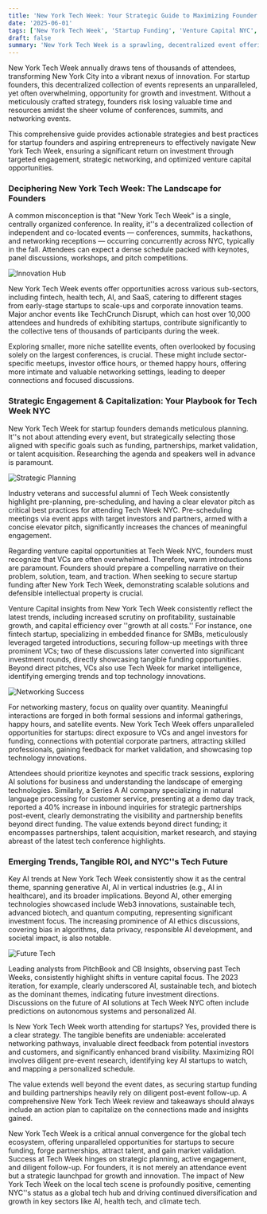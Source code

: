 ```yaml
---
title: 'New York Tech Week: Your Strategic Guide to Maximizing Founder ROI'
date: '2025-06-01'
tags: ['New York Tech Week', 'Startup Funding', 'Venture Capital NYC', 'Tech Conference Strategy', 'AI Startups', 'Entrepreneur Networking', 'NYC Tech Scene', 'Innovation Opportunities']
draft: false
summary: 'New York Tech Week is a sprawling, decentralized event offering unparalleled opportunities for startup growth, funding, and networking, but success requires meticulous strategic planning, targeted engagement, and diligent follow-up.'
---
```


New York Tech Week annually draws tens of thousands of attendees, transforming New York City into a vibrant nexus of innovation. For startup founders, this decentralized collection of events represents an unparalleled, yet often overwhelming, opportunity for growth and investment. Without a meticulously crafted strategy, founders risk losing valuable time and resources amidst the sheer volume of conferences, summits, and networking events.

This comprehensive guide provides actionable strategies and best practices for startup founders and aspiring entrepreneurs to effectively navigate New York Tech Week, ensuring a significant return on investment through targeted engagement, strategic networking, and optimized venture capital opportunities.

### Deciphering New York Tech Week: The Landscape for Founders

A common misconception is that "New York Tech Week" is a single, centrally organized conference. In reality, it''s a decentralized collection of independent and co-located events — conferences, summits, hackathons, and networking receptions — occurring concurrently across NYC, typically in the fall. Attendees can expect a dense schedule packed with keynotes, panel discussions, workshops, and pitch competitions.

![Innovation Hub](image_placeholder_1.jpg)

New York Tech Week events offer opportunities across various sub-sectors, including fintech, health tech, AI, and SaaS, catering to different stages from early-stage startups to scale-ups and corporate innovation teams. Major anchor events like TechCrunch Disrupt, which can host over 10,000 attendees and hundreds of exhibiting startups, contribute significantly to the collective tens of thousands of participants during the week.

Exploring smaller, more niche satellite events, often overlooked by focusing solely on the largest conferences, is crucial. These might include sector-specific meetups, investor office hours, or themed happy hours, offering more intimate and valuable networking settings, leading to deeper connections and focused discussions.

### Strategic Engagement & Capitalization: Your Playbook for Tech Week NYC

New York Tech Week for startup founders demands meticulous planning. It''s not about attending every event, but strategically selecting those aligned with specific goals such as funding, partnerships, market validation, or talent acquisition. Researching the agenda and speakers well in advance is paramount.

![Strategic Planning](image_placeholder_2.jpg)

Industry veterans and successful alumni of Tech Week consistently highlight pre-planning, pre-scheduling, and having a clear elevator pitch as critical best practices for attending Tech Week NYC. Pre-scheduling meetings via event apps with target investors and partners, armed with a concise elevator pitch, significantly increases the chances of meaningful engagement.

Regarding venture capital opportunities at Tech Week NYC, founders must recognize that VCs are often overwhelmed. Therefore, warm introductions are paramount. Founders should prepare a compelling narrative on their problem, solution, team, and traction. When seeking to secure startup funding after New York Tech Week, demonstrating scalable solutions and defensible intellectual property is crucial.

Venture Capital insights from New York Tech Week consistently reflect the latest trends, including increased scrutiny on profitability, sustainable growth, and capital efficiency over ''growth at all costs.'' For instance, one fintech startup, specializing in embedded finance for SMBs, meticulously leveraged targeted introductions, securing follow-up meetings with three prominent VCs; two of these discussions later converted into significant investment rounds, directly showcasing tangible funding opportunities. Beyond direct pitches, VCs also use Tech Week for market intelligence, identifying emerging trends and top technology innovations.

![Networking Success](image_placeholder_3.jpg)

For networking mastery, focus on quality over quantity. Meaningful interactions are forged in both formal sessions and informal gatherings, happy hours, and satellite events. New York Tech Week offers unparalleled opportunities for startups: direct exposure to VCs and angel investors for funding, connections with potential corporate partners, attracting skilled professionals, gaining feedback for market validation, and showcasing top technology innovations.

Attendees should prioritize keynotes and specific track sessions, exploring AI solutions for business and understanding the landscape of emerging technologies. Similarly, a Series A AI company specializing in natural language processing for customer service, presenting at a demo day track, reported a 40% increase in inbound inquiries for strategic partnerships post-event, clearly demonstrating the visibility and partnership benefits beyond direct funding. The value extends beyond direct funding; it encompasses partnerships, talent acquisition, market research, and staying abreast of the latest tech conference highlights.

### Emerging Trends, Tangible ROI, and NYC''s Tech Future

Key AI trends at New York Tech Week consistently show it as the central theme, spanning generative AI, AI in vertical industries (e.g., AI in healthcare), and its broader implications. Beyond AI, other emerging technologies showcased include Web3 innovations, sustainable tech, advanced biotech, and quantum computing, representing significant investment focus. The increasing prominence of AI ethics discussions, covering bias in algorithms, data privacy, responsible AI development, and societal impact, is also notable.

![Future Tech](image_placeholder_4.jpg)

Leading analysts from PitchBook and CB Insights, observing past Tech Weeks, consistently highlight shifts in venture capital focus. The 2023 iteration, for example, clearly underscored AI, sustainable tech, and biotech as the dominant themes, indicating future investment directions. Discussions on the future of AI solutions at Tech Week NYC often include predictions on autonomous systems and personalized AI.

Is New York Tech Week worth attending for startups? Yes, provided there is a clear strategy. The tangible benefits are undeniable: accelerated networking pathways, invaluable direct feedback from potential investors and customers, and significantly enhanced brand visibility. Maximizing ROI involves diligent pre-event research, identifying key AI startups to watch, and mapping a personalized schedule.

The value extends well beyond the event dates, as securing startup funding and building partnerships heavily rely on diligent post-event follow-up. A comprehensive New York Tech Week review and takeaways should always include an action plan to capitalize on the connections made and insights gained.

New York Tech Week is a critical annual convergence for the global tech ecosystem, offering unparalleled opportunities for startups to secure funding, forge partnerships, attract talent, and gain market validation. Success at Tech Week hinges on strategic planning, active engagement, and diligent follow-up. For founders, it is not merely an attendance event but a strategic launchpad for growth and innovation. The impact of New York Tech Week on the local tech scene is profoundly positive, cementing NYC''s status as a global tech hub and driving continued diversification and growth in key sectors like AI, health tech, and climate tech.